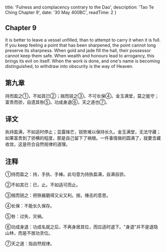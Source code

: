 
  title: 'Fulness and complacency contrary to the Dao',
  description: 'Tao Te Ching Chapter 9',
  date: '30 May 400BC',
  readTime: 2
}


## Chapter 9

It is better to leave a vessel unfilled, than to attempt to carry it when it is full. If you keep feeling a point that has been sharpened, the point cannot long preserve its sharpness. When gold and jade fill the hall, their possessor cannot keep them safe. When wealth and honours lead to arrogancy, this brings its evil on itself. When the work is done, and one's name is becoming distinguished, to withdraw into obscurity is the way of Heaven.

## 第九章

持而盈之①，不如其已②；揣而锐之③，不可长保④。金玉满堂，莫之能守；富贵而骄，自遗其咎⑤。功成身退⑥，天之道也⑦。

## 译文

执持盈满，不如适时停止；显露锋芒，锐势难以保持长久。金玉满堂，无法守藏；如果富贵到了骄横的程度，那是自己留下了祸根。一件事情做的圆满了，就要含藏收敛，这是符合自然规律的道理。

## 注释

①持而盈之：持，手执、手棒。此句意为持执盈满，自满自骄。

②不如其已：已，止。不如适可而止。

③揣而锐之：把铁器磨得又尖又利。揣，捶击的意思。

④长保：不能长久保存。

⑤咎：过失、灾祸。

⑥功成身退：功成名就之后，不再身居其位，而应适时退下。"身退"并不是退隐山林，而是不居功贪位。

⑦天之道：指自然规律。
